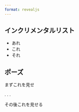 ```yaml
---
format: revealjs
---
```


## インクリメンタルリスト

::: {.incremental}
- あれ
- これ
- それ
:::

## ポーズ

まずこれを見せ

. . .

その後これを見せる